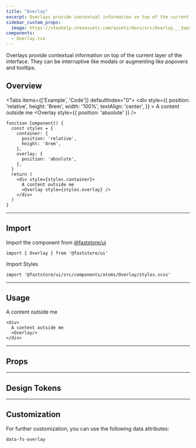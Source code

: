 ```yaml
---
title: "Overlay"
excerpt: Overlays provide contextual information on top of the current layer of the interface.
sidebar_custom_props:
  image: https://vtexhelp.vtexassets.com/assets/docs/src/Overlay___5ae3e4dc6b4b413cf33295d52a64fac0.png
components:
  - Overlay.tsx
---
```



Overlays provide contextual information on top of the current layer of the interface. They can be interruptive like modals or augmenting like popovers and tooltips.

## Overview

<Tabs items={['Example', 'Code']} defaultIndex="0">
  <Tab>
    <OverviewSection>
      <div
        style={{
          position: 'relative',
          height: '8rem',
          width: '100%',
          textAlign: 'center',
        }}
      >
        A content outside me
        <Overlay style={{ position: 'absolute' }} />
      </div>
    </OverviewSection>
  </Tab>
  <Tab>

```tsx
function Component() {
  const styles = {
    container: {
      position: 'relative',
      height: '8rem',
    },
    overlay: {
      position: 'absolute',
    },
  }
  return (
    <div style={styles.container}>
      A content outside me
      <Overlay style={styles.overlay} />
    </div>
  )
}
```

</Tab>
</Tabs>

---

## Import

Import the component from [@faststore/ui](/docs/guides/faststore/components-index)

```tsx
import { Overlay } from '@faststore/ui'
```

Import Styles

```tsx
import '@faststore/ui/src/components/atoms/Overlay/styles.scss'
```

---

## Usage

<OverviewSection>
  <div
    style={{
      position: 'relative',
      height: '8rem',
      width: '100%',
      textAlign: 'center',
    }}
  >
    A content outside me
    <Overlay style={{ position: 'absolute' }} />
  </div>
</OverviewSection>

```tsx
<div>
  A content outside me
  <Overlay/>
</div>
```

---

## Props

<ComponentPropsSection component="Overlay" />

---

## Design Tokens

<TokenTable>
  <TokenRow token="--fs-overlay-bkg-color" value="rgb(0 0 0 / 20%)" isColor />
</TokenTable>

---

## Customization

For further customization, you can use the following data attributes:

`data-fs-overlay`
